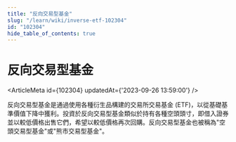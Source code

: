 ```yaml
---
title: "反向交易型基金"
slug: "/learn/wiki/inverse-etf-102304"
id: "102304"
hide_table_of_contents: true
---
```



# 反向交易型基金

<ArticleMeta id={102304} updatedAt={'2023-09-26 13:59:00'} />
<div className='border-solid border-b border-t-0 my-4 border-[var(--ifm-color-gray-300)]' />

反向交易型基金是通過使用各種衍生品構建的交易所交易基金 (ETF)，以從基礎基準價值下降中獲利。投資於反向交易型基金類似於持有各種空頭頭寸，即借入證券並以較低價格出售它們，希望以較低價格再次回購。反向交易型基金也被稱為"空頭交易型基金"或"熊市交易型基金"。
